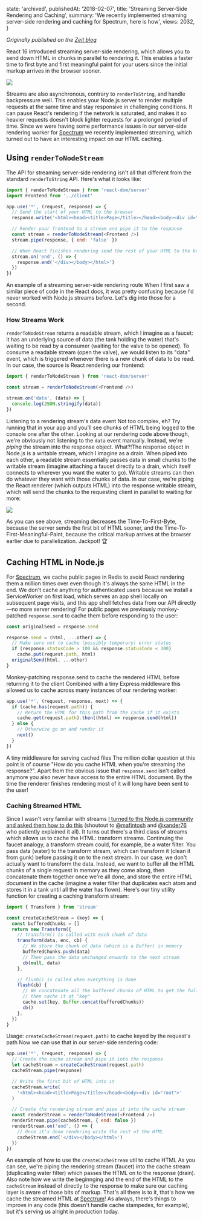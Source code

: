 
  state: 'archived',
  publishedAt: '2018-02-07',
  title: 'Streaming Server-Side Rendering and Caching',
  summary:
    'We recently implemented streaming server-side rendering and caching for Spectrum, here is how',
  views: 2032,
}


<BlogPost meta={meta}>

_Originally published on the [Zeit blog](https://web.archive.org/web/20180211132841if_/https://zeit.co/blog/streaming-server-rendering-at-spectrum)_

React 16 introduced streaming server-side rendering, which allows you to send down HTML in chunks in parallel to rendering it. This enables a faster time to first byte and first meaningful paint for your users since the initial markup arrives in the browser sooner.

![](/static/images/renderToString.png)

Streams are also asynchronous, contrary to `renderToString`, and handle backpressure well. This enables your Node.js server to render multiple requests at the same time and stay responsive in challenging conditions. It can pause React's rendering if the network is saturated, and makes it so heavier requests doesn't block lighter requests for a prolonged period of time. Since we were having some performance issues in our server-side rendering worker for [Spectrum](https://spectrum.chat) we recently implemented streaming, which turned out to have an interesting impact on our HTML caching.

## Using `renderToNodeStream`

The API for streaming server-side rendering isn't all that different from the standard `renderToString` API. Here's what it looks like:

```js
import { renderToNodeStream } from 'react-dom/server'
import Frontend from '../client'

app.use('*', (request, response) => {
  // Send the start of your HTML to the browser
  response.write('<html><head><title>Page</title></head><body><div id="root">')

  // Render your frontend to a stream and pipe it to the response
  const stream = renderToNodeStream(<Frontend />)
  stream.pipe(response, { end: 'false' })

  // When React finishes rendering send the rest of your HTML to the browser
  stream.on('end', () => {
    response.end('</div></body></html>')
  })
})
```

An example of a streaming server-side rendering route
When I first saw a similar piece of code in the React docs, it was pretty confusing because I'd never worked with Node.js streams before. Let's dig into those for a second.

### How Streams Work

`renderToNodeStream` returns a readable stream, which I imagine as a faucet: it has an underlying source of data (the tank holding the water) that's waiting to be read by a consumer (waiting for the valve to be opened). To consume a readable stream (open the valve), we would listen to its "data" event, which is triggered whenever there is a new chunk of data to be read. In our case, the source is React rendering our frontend:

```js
import { renderToNodeStream } from 'react-dom/server'

const stream = renderToNodeStream(<Frontend />)

stream.on('data', (data) => {
  console.log(JSON.stringify(data))
})
```

Listening to a rendering stream's data event
Not too complex, eh? Try running that in your app and you'll see chunks of HTML being logged to the console one after the other. Looking at our rendering code above though, we're obviously not listening to the `data` event manually. Instead, we're _piping_ the stream into the response object. What?!The response object in Node.js is a writable stream, which I imagine as a drain. When piped into each other, a readable stream essentially passes data in small chunks to the writable stream (imagine attaching a faucet directly to a drain, which itself connects to wherever you want the water to go). Writable streams can then do whatever they want with those chunks of data. In our case, we're piping the React renderer (which outputs HTML) into the response writable stream, which will send the chunks to the requesting client in parallel to waiting for more:

![](/static/images/renderToNodeStream.png)

As you can see above, streaming decreases the Time-To-First-Byte, because the server sends the first bit of HTML sooner, and the Time-To-First-Meaningful-Paint, because the critical markup arrives at the browser earlier due to parallelization. Jackpot! 🏆

## Caching HTML in Node.js

For [Spectrum](https://spectrum.chat), we cache public pages in Redis to avoid React rendering them a million times over even though it's always the same HTML in the end. We don't cache anything for authenticated users because we install a ServiceWorker on first load, which serves an app shell locally on subsequent page visits, and this app shell fetches data from our API directly—no more server rendering! For public pages we previously monkey-patched `response.send` to cache them before responding to the user:

```js
const originalSend = response.send

response.send = (html, ...other) => {
  // Make sure not to cache (possibly temporary) error states
  if (response.statusCode > 100 && response.statusCode < 300)
    cache.put(request.path, html)
  originalSend(html, ...other)
}
```

Monkey-patching response.send to cache the rendered HTML before returning it to the client
Combined with a tiny Express middleware this allowed us to cache across many instances of our rendering worker:

```js
app.use('*', (request, response, next) => {
  if (cache.has(request.path)) {
    // Return the HTML for this path from the cache if it exists
    cache.get(request.path).then((html) => response.send(html))
  } else {
    // Otherwise go on and render it
    next()
  }
})
```

A tiny middleware for serving cached files
The million dollar question at this point is of course "How do you cache HTML when you're streaming the response?". Apart from the obvious issue that `response.send` isn't called anymore you also never have access to the entire HTML document. By the time the renderer finishes rendering most of it will long have been sent to the user!

### Caching Streamed HTML

Since I wasn't very familiar with streams [I turned to the Node.js community and asked them how to do this](https://spectrum.chat/thread/0cd94785-f87c-4171-9bb0-a31c6b66fb45) (shoutout to [@mafintosh](https://twitter.com/mafintosh) and [@xander76](https://twitter.com/xander76) who patiently explained it all). It turns out there's a third class of streams which allows us to cache the HTML: transform streams. Continuing the faucet analogy, a transform stream could, for example, be a water filter. You pass data (water) to the transform stream, which can transform it (clean it from gunk) before passing it on to the next stream. In our case, we don't actually want to transform the data. Instead, we want to buffer all the HTML chunks of a single request in memory as they come along, then concatenate them together once we're all done, and store the entire HTML document in the cache (imagine a water filter that duplicates each atom and stores it in a tank until all the water has flown). Here's our tiny utility function for creating a caching transform stream:

```js
import { Transform } from 'stream'

const createCacheStream = (key) => {
  const bufferedChunks = []
  return new Transform({
    // transform() is called with each chunk of data
    transform(data, enc, cb) {
      // We store the chunk of data (which is a Buffer) in memory
      bufferedChunks.push(data)
      // Then pass the data unchanged onwards to the next stream
      cb(null, data)
    },

    // flush() is called when everything is done
    flush(cb) {
      // We concatenate all the buffered chunks of HTML to get the full HTML
      // then cache it at "key"
      cache.set(key, Buffer.concat(bufferedChunks))
      cb()
    },
  })
}
```

Usage: `createCacheStream(request.path)` to cache keyed by the request's path
Now we can use that in our server-side rendering code:

```js
app.use('*', (request, response) => {
  // Create the cache stream and pipe it into the response
  let cacheStream = createCacheStream(request.path)
  cacheStream.pipe(response)

  // Write the first bit of HTML into it
  cacheStream.write(
    '<html><head><title>Page</title></head><body><div id="root">'
  )

  // Create the rendering stream and pipe it into the cache stream
  const renderStream = renderToNodeStream(<Frontend />)
  renderStream.pipe(cacheStream, { end: false })
  renderStream.on('end', () => {
    // Once it's done rendering write the rest of the HTML
    cacheStream.end('</div></body></html>')
  })
})
```

An example of how to use the `createCacheStream` util to cache HTML
As you can see, we're piping the rendering stream (faucet) into the cache stream (duplicating water filter) which passes the HTML on to the response (drain). Also note how we write the beginnging and the end of the HTML to the `cacheStream` instead of directly to the response to make sure our caching layer is aware of those bits of markup. That's all there is to it, that's how we cache the streamed HTML at [Spectrum](https://spectrum.chat/)! As always, there's things to improve in any code (this doesn't handle cache stampedes, for example), but it's serving us alright in production today.

</BlogPost>
